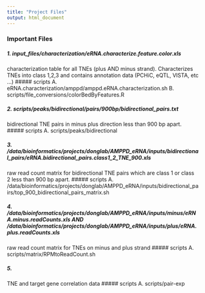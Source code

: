 ```yaml
---
title: "Project Files"
output: html_document
---
```


### Important Files 
##### 1. input_files/characterization/eRNA.characterize.feature.color.xls 
characterization table for all TNEs (plus AND minus strand). Characterizes TNEs into class 1,2,3 and contains annotation data (PCHiC, eQTL, VISTA, etc ...)
##### scripts 
A. eRNA.characterization/amppd/amppd.eRNA.characterization.sh
B. scripts/file_conversions/colorBedByFeatures.R 

##### 2. scripts/peaks/bidirectional/pairs/900bp/bidirectional_pairs.txt
bidirectional TNE pairs in minus plus direction less than 900 bp apart. 
##### scripts 
A. scripts/peaks/bidirectional

##### 3. /data/bioinformatics/projects/donglab/AMPPD_eRNA/inputs/bidirectional_pairs/eRNA.bidirectional_pairs.class1_2_TNE_900.xls
raw read count matrix for bidirectional TNE pairs which are class 1 or class 2 less than 900 bp apart. 
##### scripts 
A. /data/bioinformatics/projects/donglab/AMPPD_eRNA/inputs/bidirectional_pairs/top_900_bidirectional_pairs_matrix.sh

##### 4. /data/bioinformatics/projects/donglab/AMPPD_eRNA/inputs/minus/eRNA.minus.readCounts.xls AND /data/bioinformatics/projects/donglab/AMPPD_eRNA/inputs/plus/eRNA.plus.readCounts.xls
raw read count matrix for TNEs on minus and plus strand 
##### scripts 
A. scripts/matrix/RPMtoReadCount.sh 

##### 5. 
TNE and target gene correlation data 
##### scripts 
A. scripts/pair-exp
